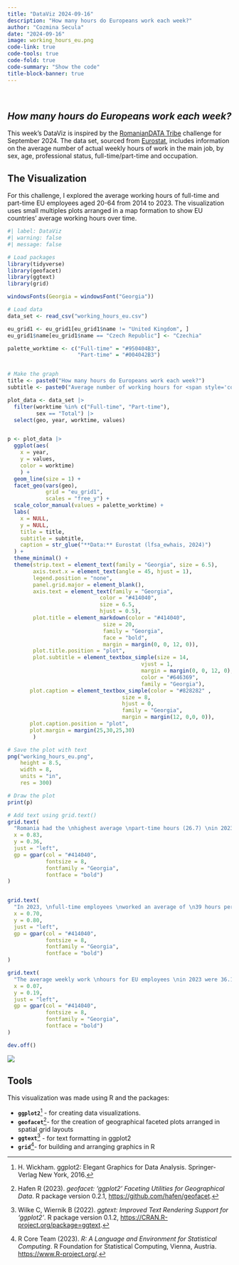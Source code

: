 ```yaml
---
title: "DataViz 2024-09-16"
description: "How many hours do Europeans work each week?"
author: "Cozmina Secula"
date: "2024-09-16"
image: working_hours_eu.png
code-link: true
code-tools: true
code-fold: true
code-summary: "Show the code"
title-block-banner: true
---
```


<br>

## *How many hours do Europeans work each week?*

This week's DataViz is inspired by the [RomanianDATA Tribe](https://www.linkedin.com/company/romaniandata/posts/?feedView=all) challenge for September 2024. The data set, sourced from [Eurostat](https://ec.europa.eu/eurostat/databrowser/product/page/LFSA_EWHAIS), includes information on the average number of actual weekly hours of work in the main job, by sex, age, professional status, full-time/part-time and occupation.

## The Visualization

For this challenge, I explored the average working hours of full-time and part-time EU employees aged 20-64 from 2014 to 2023. The visualization uses small multiples plots arranged in a map formation to show EU countries' average working hours over time.

```r
#| label: DataViz
#| warning: false
#| message: false

# Load packages
library(tidyverse)
library(geofacet)
library(ggtext)
library(grid)

windowsFonts(Georgia = windowsFont("Georgia"))

# Load data
data_set <- read_csv("working_hours_eu.csv")

eu_grid1 <- eu_grid1[eu_grid1$name != "United Kingdom", ]
eu_grid1$name[eu_grid1$name == "Czech Republic"] <- "Czechia"

palette_worktime <- c("Full-time" = "#950404B3",
                      "Part-time" = "#004042B3")


# Make the graph
title <- paste0("How many hours do Europeans work each week?")
subtitle <- paste0("Average number of working hours for <span style='color:#950404B3'><b>full-time</b></span> and <span style='color:#004042B3'><b>part-time</b></span>, <br> EU employees aged 20 to 64, 2014–2023.")

plot_data <- data_set |>
  filter(worktime %in% c("Full-time", "Part-time"),
         sex == "Total") |>
  select(geo, year, worktime, values)


p <- plot_data |>
  ggplot(aes(
    x = year,
    y = values,
    color = worktime)
    ) +
  geom_line(size = 1) +
  facet_geo(vars(geo),
            grid = "eu_grid1",
            scales = "free_y") +
  scale_color_manual(values = palette_worktime) +
  labs(
    x = NULL,
    y = NULL,
    title = title,
    subtitle = subtitle, 
    caption = str_glue("**Data:** Eurostat (lfsa_ewhais, 2024)")
  ) +
  theme_minimal() +
  theme(strip.text = element_text(family = "Georgia", size = 6.5),
        axis.text.x = element_text(angle = 45, hjust = 1),
        legend.position = "none",
        panel.grid.major = element_blank(),
        axis.text = element_text(family = "Georgia",
                             color = "#414040",
                             size = 6.5,
                             hjust = 0.5),
        plot.title = element_markdown(color = "#414040", 
                              size = 20,
                              family = "Georgia",
                              face = "bold",
                              margin = margin(0, 0, 12, 0)),
        plot.title.position = "plot",
        plot.subtitle = element_textbox_simple(size = 14,
                                          vjust = 1,
                                          margin = margin(0, 0, 12, 0),
                                          color = "#646369",
                                          family = "Georgia"),
       plot.caption = element_textbox_simple(color = "#828282" ,
                                    size = 8, 
                                    hjust = 0,
                                    family = "Georgia",
                                    margin = margin(12, 0,0, 0)),
       plot.caption.position = "plot",
       plot.margin = margin(25,30,25,30)
        ) 

# Save the plot with text
png("working_hours_eu.png", 
    height = 8.5, 
    width = 8, 
    units = "in", 
    res = 300)

# Draw the plot
print(p)

# Add text using grid.text()
grid.text(
  "Romania had the \nhighest average \npart-time hours (26.7) \nin 2023\nand the smallest \nfull-time vs part-time \ndifference (13.2).",
  x = 0.83,  
  y = 0.36, 
  just = "left",
  gp = gpar(col = "#414040",
            fontsize = 8,
            fontfamily = "Georgia",
            fontface = "bold")
)


grid.text(
  "In 2023, \nfull-time employees \nworked an average of \n39 hours per week, while \npart-time employees\nworked 21.7 hours.",
  x = 0.70,  
  y = 0.80,  
  just = "left",
  gp = gpar(col = "#414040",
            fontsize = 8,
            fontfamily = "Georgia",
            fontface = "bold")
)

grid.text(
  "The average weekly work \nhours for EU employees \nin 2023 were 36.1. \nOnly in Cyprus, Romania, \nFrance, and Lithuania, \nemployees worked more \nhours in 2023 than in 2014.",
  x = 0.07,  
  y = 0.19,  
  just = "left",
  gp = gpar(col = "#414040",
            fontsize = 8,
            fontfamily = "Georgia",
            fontface = "bold")
)

dev.off()
```

![](working_hours_eu.png)

## Tools

This visualization was made using R and the packages:

-   **`ggplot2`**[^1] - for creating data visualizations.
-   **`geofacet`**[^2]- for the creation of geographical faceted plots arranged in spatial grid layouts
-   **`ggtext`**[^3] - for text formatting in ggplot2
-   **`grid`**[^4]- for building and arranging graphics in R

[^1]: H. Wickham. ggplot2: Elegant Graphics for Data Analysis. Springer-Verlag New York, 2016.

[^2]: Hafen R (2023). *geofacet: 'ggplot2' Faceting Utilities for Geographical Data*. R package version 0.2.1, <https://github.com/hafen/geofacet>.

[^3]: Wilke C, Wiernik B (2022). *ggtext: Improved Text Rendering Support for 'ggplot2'*. R package version 0.1.2, <https://CRAN.R-project.org/package=ggtext>.

[^4]: R Core Team (2023). *R: A Language and Environment for Statistical Computing*. R Foundation for Statistical Computing, Vienna, Austria. <https://www.R-project.org/>.
